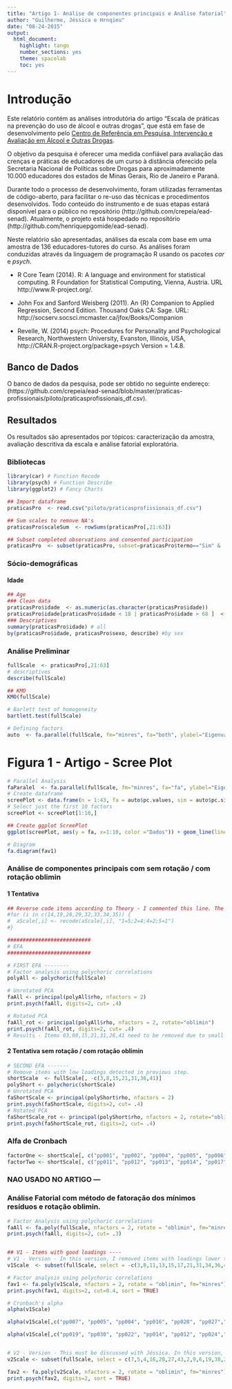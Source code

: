 ```yaml
---
title: "Artigo 1- Análise de componentes principais e Análise fatorial"
author: "Guilherme, Jéssica e Hrnqieu"
date: "08-24-2015"
output:
  html_document:
    highlight: tango
    number_sections: yes
    theme: spacelab
    toc: yes
---
```


# Introdução

Este relatório contém as análises introdutória do artigo "Escala de práticas na prevenção do uso de álcool e outras drogas", que está em fase de desenvolvimento pelo [Centro de Referência em Pesquisa, Intervenção e Avaliação em Álcool e Outras Drogas](http://www.ufjf.br/crepeia/).

O objetivo da pesquisa é oferecer uma medida confiável para avaliação das crenças e práticas de educadores de um curso à distância oferecido pela Secretaria Nacional de Políticas sobre Drogas para aproximadamente 10.000 educadores dos estados de Minas Gerais, Rio de Janeiro e Paraná.

Durante todo o processo de desenvolvimento, foram utilizadas ferramentas de código-aberto, para facilitar o re-uso das técnicas e procedimentos desenvolvidos. Todo conteúdo do instrumento e de suas etapas estará disponível para o público no repositório (http://github.com/crepeia/ead-senad). Atualmente, o projeto está hospedado no repositório (http://github.com/henriquepgomide/ead-senad). 

Neste relatório são apresentadas, análises da escala com base em uma amostra de 136 educadores-tutores do curso. As análises foram conduzidas através da linguagem de programação R usando os pacotes *car* e *psych*. 

* R Core Team (2014). R: A language and environment for statistical computing. R Foundation for Statistical Computing, Vienna, Austria. URL http://www.R-project.org/.

* John Fox and Sanford Weisberg (2011). An {R} Companion to Applied Regression, Second Edition. Thousand Oaks CA: Sage. URL: http://socserv.socsci.mcmaster.ca/jfox/Books/Companion

* Revelle, W. (2014) psych: Procedures for Personality and Psychological Research, Northwestern University, Evanston, Illinois, USA, http://CRAN.R-project.org/package=psych Version = 1.4.8.



## Banco de Dados

O banco de dados da pesquisa, pode ser obtido no seguinte endereço: (https://github.com/crepeia/ead-senad/blob/master/praticas-profissionais/piloto/praticasprofissionais_df.csv).

Resultados
-------------------------

Os resultados são apresentados por tópicos: caracterização da amostra, avaliação descritiva da escala e análise fatorial exploratória.


### Bibliotecas
```r
library(car) # Function Recode
library(psych) # Function Describe
library(ggplot2) # Fancy Charts

## Import dataframe
praticasPro  <- read.csv("piloto/praticasprofissionais_df.csv")

## Sum scales to remove NA's
praticasPro$scaleSum  <- rowSums(praticasPro[,21:63])

## Subset completed observations and consented participation
praticasPro  <- subset(praticasPro, subset=praticasPro$termo=="Sim" & !is.na(praticasPro$scaleSum))
```

### Sócio-demográficas

#### Idade
```r
## Age
### Clean data
praticasPro$idade  <- as.numeric(as.character(praticasPro$idade))
praticasPro$idade[praticasPro$idade < 18 | praticasPro$idade > 68 ]  <- NA
### Descriptives
summary(praticasPro$idade) # all
by(praticasPro$idade, praticasPro$sexo, describe) #by sex

```


### Análise Preliminar

```r
fullScale  <- praticasPro[,21:63]
# descriptives
describe(fullScale)

## KMO
KMO(fullScale)

# Barlett test of homogeneity
bartlett.test(fullScale)

# Defining factors
auto  <- fa.parallel(fullScale, fm="minres", fa="both", ylabel="Eigenvalues") # yields 4 factors

```

# Figura 1 - Artigo - Scree Plot
```r
# Parallel Analysis
faParalel  <- fa.parallel(fullScale, fm="minres", fa="fa", ylabel="Eigenvalues")
# Create dataframe
screePlot <- data.frame(n = 1:43, fa = auto$pc.values, sim = auto$pc.sim)
# Select just the first 10 factors
screePlot <- screePlot[1:10,]

## Create ggplot ScreePlot
ggplot(screePlot, aes(y = fa, x=1:10, color ="Dados")) + geom_line(linetype = 1) + xlim(1,10) + geom_line(aes(y = screePlot$sim, color = "1"), linetype=4) + theme_bw() + xlab("Fatores") + ylab("Autovalores") + theme(legend.position=c(.85,.80), legend.title = element_text(size = 14), legend.text = element_text(size = 12), axis.title =element_text(size = 12)) + scale_colour_discrete(name = "Legenda", labels=c("Dados simulados","Dados da amostra")) + scale_x_continuous(breaks=c(1,3,5,7,9))

```




```r
# Diagram
fa.diagram(fav1)
```



### Análise de componentes principais com sem rotação / com rotação oblimin
#### 1 Tentativa

```r

## Reverse code items according to Theory - I commented this line. The loop is originally from other script.
#for (i in c(14,19,28,29,32,33,34,35)) {
#  aScale[,i] <- recode(aScale[,i], "1=5;2=4;4=2;5=1")
#}

###########################
# EFA
###########################

# FIRST EFA --------
# Factor analysis using polychoric correlations
polyAll <- polychoric(fullScale)

# Unrotated PCA
faAll <- principal(polyAll$rho, nfactors = 2)
print.psych(faAll, digits=2, cut= .4)

# Rotated PCA
faAll_rot <- principal(polyAll$rho, nfactors = 2, rotate="oblimin")
print.psych(faAll_rot, digits=2, cut= .4)
# Results - Items 03,08,15,21,31,26,41 need to be removed due to small loadings < (.4).

```


#### 2 Tentativa sem rotação / com rotação oblimin

```r
# SECOND EFA -------
# Remove items with low loadings detected in previous step.
shortScale  <- fullScale[, -c(3,8,15,21,31,36,41)]
polyShort <- polychoric(shortScale)
# Unrotated PCA
faShortScale <- principal(polyShort$rho, nfactors = 2)
print.psych(faShortScale, digits=2, cut= .4)
# Rotated PCA
faShortScale_rot <- principal(polyShort$rho, nfactors = 2, rotate="oblimin")
print.psych(faShortScale_rot, digits=2, cut= .4)
```

### Alfa de Cronbach
```r
factorOne <- shortScale[, c("pp001", "pp002", "pp004", "pp005", "pp006", "pp007", "pp009", "pp010", "pp016", "pp020", "pp026", "pp027", "pp028", "pp032", "pp038", "pp039", "pp043")]
factorTwo <- shortScale[, c("pp011", "pp012", "pp013", "pp014", "pp017", "pp018", "pp019", "pp022", "pp023", "pp024", "pp025", "pp029", "pp030", "pp033", "pp034", "pp035", "pp037", "pp040", "pp042")]
```



### NAO USADO NO ARTIGO ---
### Análise Fatorial com método de fatoração dos mínimos resíduos e rotação oblimin.

```r
# Factor Analysis using polychoric correlations
faAll <- fa.poly(fullScale, nfactors = 2, rotate = "oblimin", fm="minres")
print.psych(faAll, digits=2, cut= .3)


## V1 - Items with good loadings ----
# V1 - Version - In this version, I removed items with loadings lower than .4. The proportion of explained variance is 40%. The Cronbach's alpha was 0.90 (CI_95 = .87 - .93); factor 1 alpha's = 0.86, factor 2 alpha's =  0.89. Item pp007 should be evaluated because it is skewed.
v1Scale  <- subset(fullScale, select = -c(3,8,11,13,15,17,21,31,34,36,41))

# Factor analysis using polychoric correlations
fav1 <- fa.poly(v1Scale, nfactors = 2, rotate = "oblimin", fm="minres")
print.psych(fav1, digits=2, cut=0.4, sort = TRUE)

# Cronbach's alpha
alpha(v1Scale)

alpha(v1Scale[,c("pp007", "pp005", "pp004", "pp016", "pp020", "pp027","pp043", "pp002","pp009","pp006","pp032","pp039","pp010","pp026", "pp001","pp028","pp038")])

alpha(v1Scale[,c("pp019", "pp030", "pp022", "pp014", "pp012", "pp024","pp033", "pp035","pp025","pp023","pp018","pp040","pp037","pp042", "pp029")])


# V2 - Version - This must be discussed with Jéssica. In this version, I removed items with loadings lower than .6, which reduced the number of items to 17. The proportion of explained variance is 48%. The alpha was .86. The correlation between factors was .44.
v2Scale <- subset(fullScale, select = c(7,5,4,16,20,27,43,2,9,6,19,30,22,14,12,24,33))

fav2 <- fa.poly(v2Scale, nfactors = 2, rotate = "oblimin", fm="minres")
print.psych(fav2, digits=2, sort = TRUE)
```


